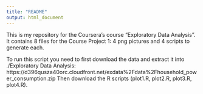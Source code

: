 ---
title: "README"
output: html_document
---

This is my repository for the Coursera's course "Exploratory Data Analysis". It contains 8 files for the Course Project 1: 4 png pictures and 4 scripts to generate each.

To run this script you need to first download the data and extract it into ./Exploratory Data Analysis: https://d396qusza40orc.cloudfront.net/exdata%2Fdata%2Fhousehold_power_consumption.zip
Then download the R scripts (plot1.R, plot2.R, plot3.R, plot4.R).